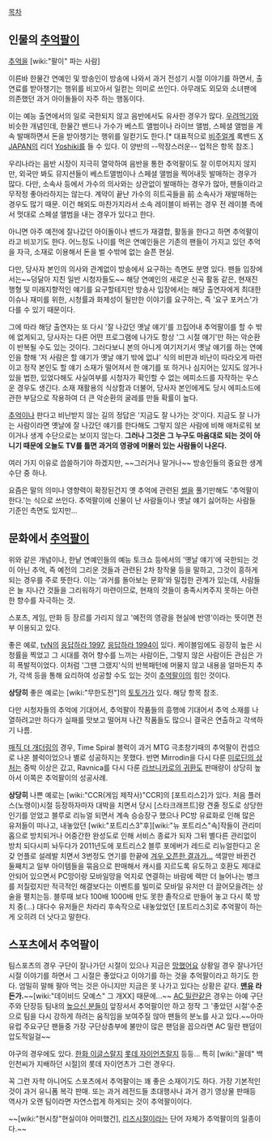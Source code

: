 [[목차]]

== 인물의 [[추억]]팔이 ==
[[추억]]을 [wiki:"팔이" 파는 사람]

이른바 한물간 연예인 및 방송인이 방송에 나와서 과거 전성기 시절 이야기를 하면서, 출연료를 받아챙기는 행위를 비꼬아서 일컫는 의미로 쓰인다. 아무래도 외모와 소녀팬에 의존했던 과거 아이돌들이 자주 하는 행동이다.

이는 예능 출연에서의 일로 국한되지 않고 음반에서도 유사한 경우가 많다. [[우려먹기]]와 비슷한 개념인데, 한물간 밴드나 가수가 베스트 앨범이나 라이브 앨범, 스페셜 앨범을 계속 발매하면서 돈을 받아챙기는 행위를 일컫기도 한다.[* 대표적으로 [[비주얼계]] 록밴드 [[X JAPAN]]의 리더 [[Yoshiki]]를 들 수 있다. 이 양반의 --막장스러운-- 업적은 항목 참조.]
 
우리나라는 음반 시장이 지극히 열악하여 음반을 통한 추억팔이도 잘 이루어지지 않지만, 외국만 봐도 뮤지션들이 베스트앨범이나 스페셜 앨범을 찍어내듯 발매하는 경우가 많다. 다만, 소속사 등에서 가수의 의사와는 상관없이 발매하는 경우가 많아, 팬들이라고 무작정 좋아라하지는 않는다. 계약이 끝난 가수의 히트곡들을 前 소속사가 재발매하는 경우도 많기 때문. 이건 해외도 마찬가지라서 소속 레이블이 바뀌는 경우 전 레이블 측에서 멋대로 스페셜 앨범을 내는 경우가 있다고 한다.

아니면 아주 예전에 잘나갔던 아이돌이나 밴드가 재결합, 활동을 한다고 하면 추억팔이라고 비꼬기도 한다. 어느정도 나이를 먹은 연예인들은 기존의 팬들이 가지고 있던 추억을 자극, 소재로 이용해서 돈을 벌 수밖에 없는 슬픈 현실.

다만, 당사자 본인의 의사와 관계없이 방송에서 요구하는 측면도 분명 있다. 팬들 입장에서는~~덩달아 지친 일반 시청자들도~~ 해당 연예인의 새로운 신곡 활동 같은, 현재진행형 및 미래지향적인 얘기를 요구할테지만 방송사 입장에서는 해당 출연자에게 최대한 이슈나 재미를 위한, 시청률과 화제성이 될만한 이야기를 요구하는, 즉 '요구 포커스'가 다를 수 있기 때문이다.

그에 따라 해당 출연자는 또 다시 '잘 나갔던 옛날 얘기'를 끄집어내 추억팔이를 할 수 밖에 없게되고, 당사자는 다른 어떤 프로그램에 나가도 항상 '그 시절 얘기'만 하는 악순환이 반복될 수도 있는 것이다. 그러다보니 본의 아니게 여기저기서 옛날 얘기를 하는 연예인을 향해 '저 사람은 할 얘기가 옛날 얘기 밖에 없냐' 식의 비판과 비난이 따라오게 마련이고 정작 본인도 할 얘기 소재가 떨어져서 한 얘기를 또 하거나 심지어는 있지도 않거나 있을 법한, 있었다해도 사실여부를 시청자가 확인할 수 없는 에피소드를 자작하는 우스운 경우도 생긴다. 소재 재활용의 식상함과 더불어, 당사자 본인에게도 당시 에피소드에 관한 부담으로 작용하여 더 큰 악순환의 굴레를 만들 확률이 높다.

[[추억]]이나 판다고 비난받지 않는 길의 정답은 '지금도 잘 나가는 것'이다. 지금도 잘 나가는 사람이라면 옛날에 잘 나갔던 얘기를 한다해도 그렇지 않은 사람에 비해 애처로워 보이거나 생계 수단으로는 보이지 않는다. '''그러나 그것은 그 누구도 마음대로 되는 것이 아니기 때문에 오늘도 TV를 틀면 과거의 영광에 머물러 있는 사람들이 나온다.'''

여러 가지 이유로 씁쓸하기야 하겠지만, ~~그러거나 말거나~~ 방송인들의 중요한 생계수단 중 하나.

요즘은 말의 의미나 영향력이 확장된건지 옛 추억에 관련된 [[썰]]을 풀기만해도 '추억팔이 한다.'는 식으로 쓰인다. 추억팔이에 신물이 난 사람들이나 옛날 얘기 싫어하는 사람들 기준인 측면도 있지만...

== 문화에서 [[추억]]팔이 ==
위와 같은 개념이나, 한낱 연예인들의 예능 토크쇼 등에서의 '옛날 얘기'에 국한되는 것이 아닌 추억, 즉 예전의 그리운 것들과 관련된 2차 창작물 등을 말하고, 그것이 흥하게 되는 경우를 주로 뜻한다. 이는 '과거를 돌아보는 문화'와 밀접한 관계가 있는데, 사람들은 늘 지나간 것들을 그리워하기 마련이므로, 현재의 것들이 충족시켜주지 못하는 아련한 향수를 자극하는 것.

스포츠, 게임, 만화 등 장르를 가리지 않고 '예전의 영광을 현실에 반영'이라는 뜻이면 전부 이용되고 있다.

좋은 예로, [[tvN]]의 [[응답하라 1997]], [[응답하라 1994]]이 있다.
케이블임에도 굉장히 높은 시청률을 찍었고 그 시대를 겪어 향수를 느끼는 사람이든, 그렇지 않은 사람이든 관심은 가히 폭발적이었다. 이처럼 '그땐 그랬지'식의 반복패턴에 머물지 않고 내용을 얼마든지 추가, 각색 등을 통해 요리하여 성공할 수도 있는 것이 [[추억]]팔이의 힘인 것이다.

'''상당히''' 좋은 예로는 [wiki:"무한도전"]의 [[토토가]]가 있다. 해당 항목 참조.

다만 시청자들의 추억에 기대어서, 추억팔이 작품들의 흥행에 기대어서 추억 소재를 나열하려고만 하다가 실패를 맛보고 떨어져 나간 작품들도 많으니 결국은 연출하고 각색하기 나름. 

[[매직 더 개더링]]의 경우, Time Spiral 블럭이 과거 MTG 극초창기때의 추억팔이 컨셉으로 나온 블럭이었으나 별로 성공하지는 못했다. 반면 Mirrodin을 다시 다룬 [[미로딘의 상처]]는 중박 이상은 갔고, Ravnica를 다시 다룬 [[라브니카로의 귀환]]도 판매량이 상당히 높아서 이쪽은 추억팔이의 성공사례.

'''상당히''' 나쁜 예로는 [wiki:"CCR(게임 제작사)"CCR]의 [포트리스2]가 있다.
처음 플러스(노랭이)시절 등장하자마자 대박을 치면서 당시 [스타크래프트]랑 견줄 정도로 상당한 인기를 얻었고 블루로 리뉴얼 되면서 계속 승승장구 했으나 PC방 유료화로 인해 많은 유저들이 떠나고, 내놓았던 [wiki:"포트리스3"후][wiki:"뉴 포트리스"속]작들이 관리미홉으로 방치되거나 어중간한 완성도로 인해 서비스 종료가 되자 그뒤 별다른 관리없이 방치 되다시피 놔두다가 2011년도에 포트리스2 블루 포에버가 레드로 리뉴얼한다고 온갖 언플로 설레발 치면서 3번정도 연기를 한끝에 [http://cafe.naver.com/fort3/1034 겨우 오픈한 결과가...] 색깔만 바뀐건 둘째치고 일부 아이템들을 묶음으로 판매해서 캐시를 지르도록 유도하고 호환도 제대로 안되어 있으면서 PC망이랑 모바일망을 억지로 연결하는 바람에 렉만 더 늘어나는 병크를 저질렀지만 적극적인 해결보다는 이벤트를 빌미로 모바일 유저만 더 끌어모을려는 상술을 펼치는등. 블루때 보다 100배 1000배 만도 못한 졸작으로 만들어 놓고 다시 쭉 방치 중(...) 대다수 유저들은 차라리 후속작으로 내놓았었던 [포트리스3]로 추억팔이 하는게 오히려 더 낫다고 말한다.

== 스포츠에서 추억팔이 ==
팀스포츠의 경우 구단이 잘나가던 시절이 있으나 지금은 [[망했어요]] 상황일 경우 잘나가던 시절 이야기를 하면서 그 시절은 좋았다고 이야기를 하는 것을 추억팔이라고 하기도 한다. 엄밀히 말해 팔아 먹는 것은 아니지만 지금은 못 나가고 있다는 상황은 같다. '''[[맨유]] 라든가.'''~~[wiki:"데이비드 모예스" 그 개XX] 때문에...~~ 
[[AC 밀란]]같은 경우는 아예 구단주와 단장등 팀내의 [[높으신 분들]]이 앞장서서 추억팔이만 하고 정작 그 '좋았던 시절'수준으로 팀을 다시 강하게 하려는 움직임을 보여주질 않아 팬들의 분노를 사고 있다.~~아마 유럽 주요구단 팬들중 가장 구단상층부에 불만이 많은 팬덤을 꼽으라면 AC 밀란 팬덤이 압도적일걸~~

야구의 경우에도 있다. [[한화 이글스]]랄지 [[롯데 자이언츠]]랄지 등등... 특히 [wiki:"꼴데" 백인천씨가 지배하던 시절]의 롯데 자이언츠가 그런 경우다.

꼭 그런 자학 아니어도 스포츠에서 추억팔이는 꽤 좋은 소재이기도 하다. 가장 기본적인 것이 과거 유니폼 복각 판매. 또는 과거 레전드들 초대행사나 과거 경기 영상물 판매등 역사가 오랜 팀이라면 자연스럽게 하게되는 것이 추억팔이이다. 

~~[wiki:"현시창"현실이야 어떠했건], [[리즈시절]]이라는 단어 자체가 추억팔이의 일종이다.~~
